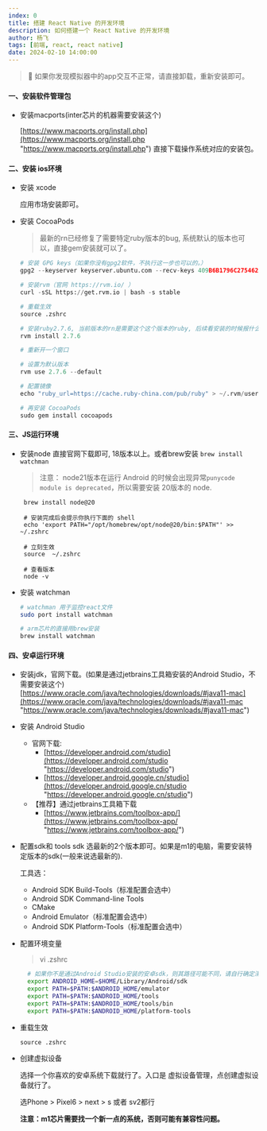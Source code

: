 ```yaml
---
index: 0
title: 搭建 React Native 的开发环境
description: 如何搭建一个 React Native 的开发环境
author: 杨飞
tags: [前端, react, react native]
date: 2024-02-10 14:00:00
---
```


> 📌 如果你发现模拟器中的app交互不正常，请直接卸载，重新安装即可。

#### 一、安装软件管理包

  - 安装macports(inter芯片的机器需要安装这个)

    [https://www.macports.org/install.php](https://www.macports.org/install.php "https://www.macports.org/install.php") 直接下载操作系统对应的安装包。

#### 二、安装 ios环境

  - 安装 xcode

    应用市场安装即可。

  - 安装 CocoaPods
    > 最新的rn已经修复了需要特定ruby版本的bug, 系统默认的版本也可以，直接gem安装就可以了。

    ```python
    # 安装 GPG keys（如果你没有gpg2软件，不执行这一步也可以的。）
    gpg2 --keyserver keyserver.ubuntu.com --recv-keys 409B6B1796C275462A1703113804BB82D39DC0E3 7D2BAF1CF37B13E2069D6956105BD0E739499BDB

    # 安装rvm（官网 https://rvm.io/ ）
    curl -sSL https://get.rvm.io | bash -s stable

    # 重载生效
    source .zshrc

    # 安装ruby2.7.6, 当前版本的rn是需要这个这个版本的ruby, 后续看安装的时候报什么错误，一般会告诉你 gemfile 指定的版本，安装那个版本就行了。
    rvm install 2.7.6

    # 重新开一个窗口

    # 设置为默认版本
    rvm use 2.7.6 --default

    # 配置镜像
    echo "ruby_url=https://cache.ruby-china.com/pub/ruby" > ~/.rvm/user/db

    # 再安装 CocoaPods
    sudo gem install cocoapods

    ```

#### 三、JS运行环境

  - 安装node
    直接官网下载即可, 18版本以上。或者brew安装 `brew install watchman`

    > 注意：
    > node21版本在运行 Android 的时候会出现异常`punycode module is deprecated`，所以需要安装 20版本的 node.
    ```shell
     brew install node@20

     # 安装完成后会提示你执行下面的 shell
     echo 'export PATH="/opt/homebrew/opt/node@20/bin:$PATH"' >> ~/.zshrc

     # 立刻生效
     source  ~/.zshrc

     # 查看版本
     node -v
    ```

  - 安装 watchman

    ```bash
    # watchman 用于监控react文件
    sudo port install watchman

    # arm芯片的直接用brew安装
    brew install watchman

    ```

#### 四、安卓运行环境

- 安装jdk，官网下载。(如果是通过jetbrains工具箱安装的Android Studio，不需要安装这个)
  [https://www.oracle.com/java/technologies/downloads/#java11-mac](https://www.oracle.com/java/technologies/downloads/#java11-mac "https://www.oracle.com/java/technologies/downloads/#java11-mac")  &#x20;

- 安装 Android Studio
  - 官网下载:
    - [https://developer.android.com/studio](https://developer.android.com/studio "https://developer.android.com/studio")
    - [https://developer.android.google.cn/studio](https://developer.android.google.cn/studio "https://developer.android.google.cn/studio")
  - 【推荐】通过jetbrains工具箱下载
    - [https://www.jetbrains.com/toolbox-app/](https://www.jetbrains.com/toolbox-app/ "https://www.jetbrains.com/toolbox-app/")

- 配置sdk和 tools
  sdk 选最新的2个版本即可。如果是m1的电脑，需要安装特定版本的sdk(一般来说选最新的).

  工具选：
    - Android SDK Build-Tools（标准配置会选中）
    - Android SDK Command-line Tools
    - CMake
    - Android Emulator（标准配置会选中）
    - Android SDK Platform-Tools（标准配置会选中）

- 配置环境变量
  > vi .zshrc
  ```bash
    # 如果你不是通过Android Studio安装的安卓sdk，则其路径可能不同，请自行确定清楚。
    export ANDROID_HOME=$HOME/Library/Android/sdk
    export PATH=$PATH:$ANDROID_HOME/emulator
    export PATH=$PATH:$ANDROID_HOME/tools
    export PATH=$PATH:$ANDROID_HOME/tools/bin
    export PATH=$PATH:$ANDROID_HOME/platform-tools
    ```

- 重载生效
  ```shell
  source .zshrc
  ```

- 创建虚拟设备

  选择一个你喜欢的安卓系统下载就行了。入口是 虚拟设备管理，点创建虚拟设备就行了。

  选Phone > Pixel6 > next > s 或者 sv2都行

  **注意：m1芯片需要找一个新一点的系统，否则可能有兼容性问题。**
